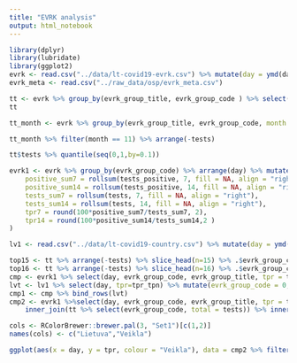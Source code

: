 ```yaml
---
title: "EVRK analysis"
output: html_notebook
---
```


```r
library(dplyr)
library(lubridate)
library(ggplot2)
evrk <- read.csv("../data/lt-covid19-evrk.csv") %>% mutate(day = ymd(day))
evrk_meta <- read.csv("../raw_data/osp/evrk_meta.csv")
```


```r
tt <- evrk %>% group_by(evrk_group_title, evrk_group_code ) %>% select(-day) %>% summarise_all(sum) %>% mutate(r = round(100*tests_positive/tests,2)) %>% arrange(tests) %>% ungroup
tt
```
```r
tt_month <- evrk %>% group_by(evrk_group_title, evrk_group_code, month = month(day)) %>% select(-day) %>% summarise_all(sum) %>% mutate(r = round(100*tests_positive/tests,2)) %>% arrange(tests) %>% ungroup

tt_month %>% filter(month == 11) %>% arrange(-tests)
```
```r
tt$tests %>% quantile(seq(0,1,by=0.1))

```

```r
evrk1 <- evrk %>% group_by(evrk_group_code) %>% arrange(day) %>% mutate(
    positive_sum7 = rollsum(tests_positive, 7, fill = NA, align = "right"),
    positive_sum14 = rollsum(tests_positive, 14, fill = NA, align = "right"),
    tests_sum7 = rollsum(tests, 7, fill = NA, align = "right"),
    tests_sum14 = rollsum(tests, 14, fill = NA, align = "right"),
    tpr7 = round(100*positive_sum7/tests_sum7, 2),
    tpr14 = round(100*positive_sum14/tests_sum14,2 )
)
```


```r
lv1 <- read.csv("../data/lt-covid19-country.csv") %>% mutate(day = ymd(day))
```

```r
top15 <- tt %>% arrange(-tests) %>% slice_head(n=15) %>% .$evrk_group_code
top16 <- tt %>% arrange(-tests) %>% slice_head(n=16) %>% .$evrk_group_code
cmp <- evrk1 %>% select(day, evrk_group_code, evrk_group_title, tpr = tpr7) %>% filter(evrk_group_code %in% top15)
lvt <- lv1 %>% select(day, tpr=tpr_tpn) %>% mutate(evrk_group_code = 0, evrk_group_title = "Lietuva")
cmp1 <- cmp %>% bind_rows(lvt)
cmp2 <- evrk1 %>%select(day, evrk_group_code, evrk_group_title, tpr = tpr7) %>% filter(evrk_group_code %in% top16) %>% 
    inner_join(tt %>% select(evrk_group_code, total = tests)) %>% inner_join(lvt %>% select(day, tprl = tpr)) %>% mutate(veikla = paste0(evrk_group_title, " (", round(total/1000,1),"k)"))

```

```r
cols <- RColorBrewer::brewer.pal(3, "Set1")[c(1,2)]
names(cols) <- c("Lietuva","Veikla")

ggplot(aes(x = day, y = tpr, colour = "Veikla"), data = cmp2 %>% filter(day>="2020-10-01"))+geom_line()+facet_wrap(~veikla) + theme_bw()+labs(x = "Data", y = "Procentai", title = "Teigiamų testų dalis, 7 dienų vidurkis, top 16 testuojamų veiklų")+geom_line(aes(y = tprl, colour = "Lietuva")) + scale_colour_manual(name = "Spalva", values = cols)
```